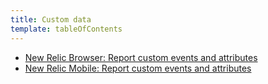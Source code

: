 ```yaml
---
title: Custom data
template: tableOfContents
---
```


* [New Relic Browser: Report custom events and attributes](/docs/insights/insights-data-sources/custom-data/insert-custom-data-new-relic-browser-agent)
* [New Relic Mobile: Report custom events and attributes](/docs/insights/insights-data-sources/custom-data/insert-custom-events-attributes-new-relic-mobile-data)
